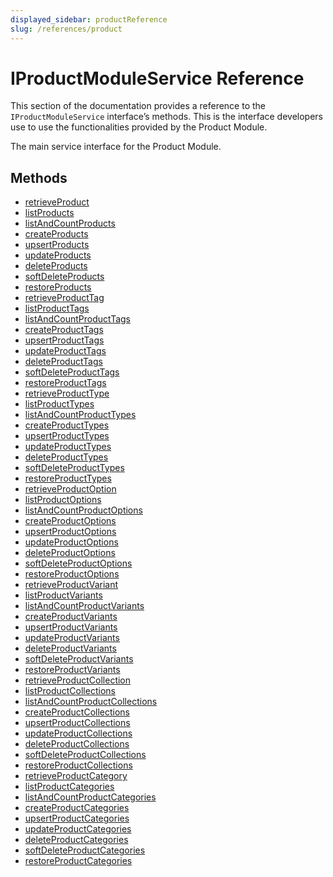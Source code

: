 ```yaml
---
displayed_sidebar: productReference
slug: /references/product
---
```



# IProductModuleService Reference

This section of the documentation provides a reference to the `IProductModuleService` interface’s methods. This is the interface developers use to use the functionalities provided by the Product Module.

The main service interface for the Product Module.

## Methods

- [retrieveProduct](../../IProductModuleService/methods/product.IProductModuleService.retrieveProduct/page.mdx)
- [listProducts](../../IProductModuleService/methods/product.IProductModuleService.listProducts/page.mdx)
- [listAndCountProducts](../../IProductModuleService/methods/product.IProductModuleService.listAndCountProducts/page.mdx)
- [createProducts](../../IProductModuleService/methods/product.IProductModuleService.createProducts/page.mdx)
- [upsertProducts](../../IProductModuleService/methods/product.IProductModuleService.upsertProducts/page.mdx)
- [updateProducts](../../IProductModuleService/methods/product.IProductModuleService.updateProducts/page.mdx)
- [deleteProducts](../../IProductModuleService/methods/product.IProductModuleService.deleteProducts/page.mdx)
- [softDeleteProducts](../../IProductModuleService/methods/product.IProductModuleService.softDeleteProducts/page.mdx)
- [restoreProducts](../../IProductModuleService/methods/product.IProductModuleService.restoreProducts/page.mdx)
- [retrieveProductTag](../../IProductModuleService/methods/product.IProductModuleService.retrieveProductTag/page.mdx)
- [listProductTags](../../IProductModuleService/methods/product.IProductModuleService.listProductTags/page.mdx)
- [listAndCountProductTags](../../IProductModuleService/methods/product.IProductModuleService.listAndCountProductTags/page.mdx)
- [createProductTags](../../IProductModuleService/methods/product.IProductModuleService.createProductTags/page.mdx)
- [upsertProductTags](../../IProductModuleService/methods/product.IProductModuleService.upsertProductTags/page.mdx)
- [updateProductTags](../../IProductModuleService/methods/product.IProductModuleService.updateProductTags/page.mdx)
- [deleteProductTags](../../IProductModuleService/methods/product.IProductModuleService.deleteProductTags/page.mdx)
- [softDeleteProductTags](../../IProductModuleService/methods/product.IProductModuleService.softDeleteProductTags/page.mdx)
- [restoreProductTags](../../IProductModuleService/methods/product.IProductModuleService.restoreProductTags/page.mdx)
- [retrieveProductType](../../IProductModuleService/methods/product.IProductModuleService.retrieveProductType/page.mdx)
- [listProductTypes](../../IProductModuleService/methods/product.IProductModuleService.listProductTypes/page.mdx)
- [listAndCountProductTypes](../../IProductModuleService/methods/product.IProductModuleService.listAndCountProductTypes/page.mdx)
- [createProductTypes](../../IProductModuleService/methods/product.IProductModuleService.createProductTypes/page.mdx)
- [upsertProductTypes](../../IProductModuleService/methods/product.IProductModuleService.upsertProductTypes/page.mdx)
- [updateProductTypes](../../IProductModuleService/methods/product.IProductModuleService.updateProductTypes/page.mdx)
- [deleteProductTypes](../../IProductModuleService/methods/product.IProductModuleService.deleteProductTypes/page.mdx)
- [softDeleteProductTypes](../../IProductModuleService/methods/product.IProductModuleService.softDeleteProductTypes/page.mdx)
- [restoreProductTypes](../../IProductModuleService/methods/product.IProductModuleService.restoreProductTypes/page.mdx)
- [retrieveProductOption](../../IProductModuleService/methods/product.IProductModuleService.retrieveProductOption/page.mdx)
- [listProductOptions](../../IProductModuleService/methods/product.IProductModuleService.listProductOptions/page.mdx)
- [listAndCountProductOptions](../../IProductModuleService/methods/product.IProductModuleService.listAndCountProductOptions/page.mdx)
- [createProductOptions](../../IProductModuleService/methods/product.IProductModuleService.createProductOptions/page.mdx)
- [upsertProductOptions](../../IProductModuleService/methods/product.IProductModuleService.upsertProductOptions/page.mdx)
- [updateProductOptions](../../IProductModuleService/methods/product.IProductModuleService.updateProductOptions/page.mdx)
- [deleteProductOptions](../../IProductModuleService/methods/product.IProductModuleService.deleteProductOptions/page.mdx)
- [softDeleteProductOptions](../../IProductModuleService/methods/product.IProductModuleService.softDeleteProductOptions/page.mdx)
- [restoreProductOptions](../../IProductModuleService/methods/product.IProductModuleService.restoreProductOptions/page.mdx)
- [retrieveProductVariant](../../IProductModuleService/methods/product.IProductModuleService.retrieveProductVariant/page.mdx)
- [listProductVariants](../../IProductModuleService/methods/product.IProductModuleService.listProductVariants/page.mdx)
- [listAndCountProductVariants](../../IProductModuleService/methods/product.IProductModuleService.listAndCountProductVariants/page.mdx)
- [createProductVariants](../../IProductModuleService/methods/product.IProductModuleService.createProductVariants/page.mdx)
- [upsertProductVariants](../../IProductModuleService/methods/product.IProductModuleService.upsertProductVariants/page.mdx)
- [updateProductVariants](../../IProductModuleService/methods/product.IProductModuleService.updateProductVariants/page.mdx)
- [deleteProductVariants](../../IProductModuleService/methods/product.IProductModuleService.deleteProductVariants/page.mdx)
- [softDeleteProductVariants](../../IProductModuleService/methods/product.IProductModuleService.softDeleteProductVariants/page.mdx)
- [restoreProductVariants](../../IProductModuleService/methods/product.IProductModuleService.restoreProductVariants/page.mdx)
- [retrieveProductCollection](../../IProductModuleService/methods/product.IProductModuleService.retrieveProductCollection/page.mdx)
- [listProductCollections](../../IProductModuleService/methods/product.IProductModuleService.listProductCollections/page.mdx)
- [listAndCountProductCollections](../../IProductModuleService/methods/product.IProductModuleService.listAndCountProductCollections/page.mdx)
- [createProductCollections](../../IProductModuleService/methods/product.IProductModuleService.createProductCollections/page.mdx)
- [upsertProductCollections](../../IProductModuleService/methods/product.IProductModuleService.upsertProductCollections/page.mdx)
- [updateProductCollections](../../IProductModuleService/methods/product.IProductModuleService.updateProductCollections/page.mdx)
- [deleteProductCollections](../../IProductModuleService/methods/product.IProductModuleService.deleteProductCollections/page.mdx)
- [softDeleteProductCollections](../../IProductModuleService/methods/product.IProductModuleService.softDeleteProductCollections/page.mdx)
- [restoreProductCollections](../../IProductModuleService/methods/product.IProductModuleService.restoreProductCollections/page.mdx)
- [retrieveProductCategory](../../IProductModuleService/methods/product.IProductModuleService.retrieveProductCategory/page.mdx)
- [listProductCategories](../../IProductModuleService/methods/product.IProductModuleService.listProductCategories/page.mdx)
- [listAndCountProductCategories](../../IProductModuleService/methods/product.IProductModuleService.listAndCountProductCategories/page.mdx)
- [createProductCategories](../../IProductModuleService/methods/product.IProductModuleService.createProductCategories/page.mdx)
- [upsertProductCategories](../../IProductModuleService/methods/product.IProductModuleService.upsertProductCategories/page.mdx)
- [updateProductCategories](../../IProductModuleService/methods/product.IProductModuleService.updateProductCategories/page.mdx)
- [deleteProductCategories](../../IProductModuleService/methods/product.IProductModuleService.deleteProductCategories/page.mdx)
- [softDeleteProductCategories](../../IProductModuleService/methods/product.IProductModuleService.softDeleteProductCategories/page.mdx)
- [restoreProductCategories](../../IProductModuleService/methods/product.IProductModuleService.restoreProductCategories/page.mdx)
